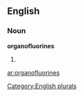 ==English==

===Noun===
'''organofluorines'''

# {{plural of|[[organofluorine]]}}

[[Category:English plurals]]

[[ar:organofluorines]]